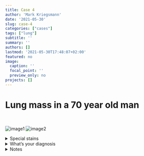```yaml
---
title: Case 4
author: 'Mark Kriegsmann'
date: '2021-05-30'
slug: case-4
categories: ["cases"]
tags: ["lung"]
subtitle: ''
summary: ''
authors: []
lastmod: '2021-05-30T17:48:07+02:00'
featured: no
image:
  caption: ''
  focal_point: ''
  preview_only: no
projects: []
---
```



# Lung mass in a 70 year old man
<br>


![image1](/case4/2x_he.png)
![image2](/case4/10x_he.png)

<details close>

<summary>Special stains</summary>
<br>
Kongo

![](/case4/2x_kongo.png)

</details>

<details close>

<summary>What's your diagnosis</summary>
<br>
Pulmonary amyloidosis

</details>

<details close>

<summary>Notes</summary>
<br>

**Forms:** Nodular & diffuse; some distinguish tracheobronchial <br>
AL most common, followed by AA, other rare. Subtyping by IHC or mass spectrometry.
<br><br>
**Therapy:** <br>treat underlying disease.
<br><br>
**Microscopy:** <br> HE: Homogeneous eosinophilic amorphous material; Kongo: positiv (red), apple green birefringence on polarization.

<br>
**Reference:** <br>https://www.pathologyoutlines.com/topic/lungnontumoramyloid.html 

</details>